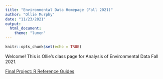 ```yaml
---
title: "Environmental Data Homepage (Fall 2021)"
author: "Ollie Murphy"
date: "11/23/2021"
output: 
  html_document:
    theme: "lumen"
---
```


```r
knitr::opts_chunk$set(echo = TRUE)
```

Welcome! This is Ollie's class page for Analysis of Environmental Data Fall 2021.

[Final Project: R Reference Guides](final_r_reference.html)

